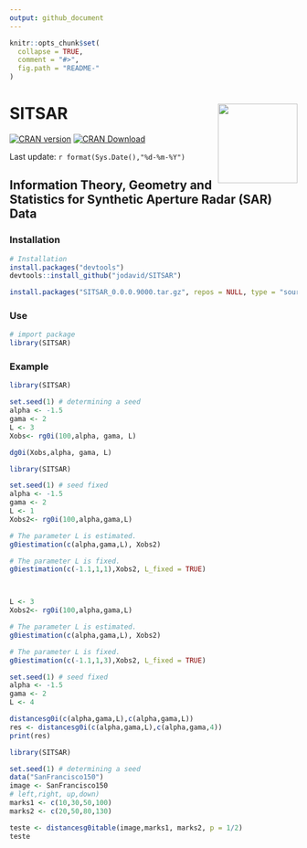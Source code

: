 ```yaml
---
output: github_document
---
```


```r
knitr::opts_chunk$set(
  collapse = TRUE, 
  comment = "#>",
  fig.path = "README-"  
)
```

# SITSAR <img src="man/figures/logo.png" style="float: right" height="139"/>

<!-- badges: start -->

[![CRAN version](https://www.r-pkg.org/badges/version/SITSAR)](https://cran.r-project.org/package=SITSAR)
[![CRAN Download](https://cranlogs.r-pkg.org/badges/grand-total/SITSAR)](https://cran.r-project.org/package=SITSAR)
<!-- badges: end -->


Last update: `r format(Sys.Date(),"%d-%m-%Y")`

## Information Theory, Geometry and Statistics for Synthetic Aperture Radar (SAR) Data


### Installation

```r
# Installation
install.packages("devtools")
devtools::install_github("jodavid/SITSAR")
```

```r
install.packages("SITSAR_0.0.0.9000.tar.gz", repos = NULL, type = "source")
```

### Use

```r
# import package
library(SITSAR)
```


### Example

```r

library(SITSAR)

set.seed(1) # determining a seed
alpha <- -1.5
gama <- 2
L <- 3
Xobs<- rg0i(100,alpha, gama, L)

```

```r

dg0i(Xobs,alpha, gama, L)

```

```r

library(SITSAR)

set.seed(1) # seed fixed
alpha <- -1.5
gama <- 2
L <- 1
Xobs2<- rg0i(100,alpha,gama,L)

# The parameter L is estimated.
g0iestimation(c(alpha,gama,L), Xobs2)

# The parameter L is fixed.
g0iestimation(c(-1.1,1,1),Xobs2, L_fixed = TRUE)



L <- 3
Xobs2<- rg0i(100,alpha,gama,L)

# The parameter L is estimated.
g0iestimation(c(alpha,gama,L), Xobs2)

# The parameter L is fixed.
g0iestimation(c(-1.1,1,3),Xobs2, L_fixed = TRUE)

```



```r

set.seed(1) # seed fixed
alpha <- -1.5
gama <- 2
L <- 4

distancesg0i(c(alpha,gama,L),c(alpha,gama,L))
res <- distancesg0i(c(alpha,gama,L),c(alpha,gama,4))
print(res)

```


```r

library(SITSAR)

set.seed(1) # determining a seed
data("SanFrancisco150")
image <- SanFrancisco150
# left,right, up,down)
marks1 <- c(10,30,50,100)
marks2 <- c(20,50,80,130)

teste <- distancesg0itable(image,marks1, marks2, p = 1/2)
teste

```

